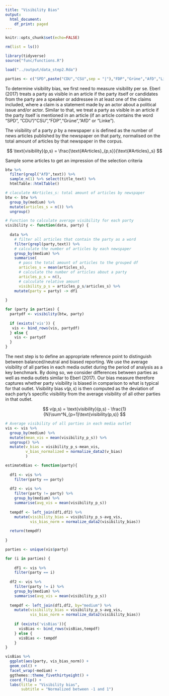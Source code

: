 ```yaml
---
title: "Visibility Bias"
output:
  html_document:
    df_print: paged
---
```


```r
knitr::opts_chunk$set(echo=FALSE)
```

```r
rm(list = ls())

library(tidyverse)
source("func/functions.R")

load("../output/data_step2.Rda")

parties <- c("SPD",paste("CDU","CSU",sep = "|"),"FDP","Grüne","AfD","Linke")
```

To determine visibility bias, we first need to measure visibility per se. Eberl (2017) treats a party as visible in an article if the party itself or candidates from the party are a speaker or addressee in at least one of the claims included, where a claim is a statement made by an actor about a political issue and/or actor. Similar to that, we treat a party as visible in an article if the party itself is mentioned in an article (if an article contains the word "SPD", "CDU"/"CSU","FDP","Grüne","AfD" or "Linke"). 

The visibility of a party $p$ by a newspaper $s$ is defined as the number of news articles published by the newspaper on that party, normalised on the total amount of articles by that newspaper in the corpus.

$$
\text{visibility}(p,s) = \frac{\text{#Articles}_{p,s}}{\text{#Articles}_s}
$$

Sample some articles to get an impression of the selection criteria

```r
btw %>%
  filter(grepl("AfD",text)) %>%
  sample_n(1) %>% select(title_text) %>%
  htmlTable::htmlTable()
```

```r
# claculate #Articles_s: total amount of articles by newspaper
btw <- btw %>% 
  group_by(medium) %>%
  mutate(articles_s = n()) %>%
  ungroup()
```

```r
# Function to calculate average visibility for each party
visibility <- function(data, party) {
     
  data %>% 
    # filter all articles that contain the party as a word
    filter(grepl(party,text)) %>%
    # calculate the number of articles by each newspaper
    group_by(medium) %>%
    summarise(
      # pass the total amount of articles to the grouped df
      articles_s = mean(articles_s),
      # calculate the number of articles about a party
      articles_p_s = n(),
      # calculate relative amount
      visibility_p_s = articles_p_s/articles_s) %>%
    mutate(party = party) -> df1
  
}
```

```r
for (party in parties) {
  partydf <- visibility(btw, party)
  
  if (exists('vis')) {
   vis <- bind_rows(vis, partydf) 
  } else {
    vis <- partydf
  }
}
```

The next step is to define an appropriate reference point to distinguish between balanced/neutral and biased reporting. We use the average visibility of all parties in each media outlet during the period of analysis as a key benchmark. By doing so, we consider differences between parties as well as media outlets similar to Eberl (2017). Our bias measure therefore captures whether party visibility is biased in comparison to what is typical for that outlet. Visibility bias $v(p,s)$ is then computed as the deviation of each party’s specific visibility from the average visibility of all other parties in that outlet.

$$
v(p,s) =  \text{visibility}(p,s) - \frac{1}{N}\sum^N_{p=1}\text{visibility(p,s)}
$$

```r
# Average visibility of all parties in each media outlet
vis <- vis %>%
  group_by(medium) %>%
  mutate(mean_vis = mean(visibility_p_s)) %>%
  ungroup() %>%
  mutate(v_bias = visibility_p_s-mean_vis,
         v_bias_normalized = normalize_data2(v_bias)
         )
```

```r
estimateBias <- function(party){
  
  df1 <- vis %>% 
    filter(party == party) 
  
  df2 <- vis %>%
    filter(party != party) %>%
    group_by(medium) %>%
    summarise(avg_vis = mean(visibility_p_s)) 
  
  tempdf <- left_join(df1,df2) %>%
    mutate(visibility_bias = visibility_p_s-avg_vis,
           vis_bias_norm = normalize_data2(visibility_bias))
  
  return(tempdf)
  
}
```

```r
parties <- unique(vis$party)

for (i in parties) {
  
    df1 <- vis %>% 
    filter(party == i) 
  
  df2 <- vis %>%
    filter(party != i) %>%
    group_by(medium) %>%
    summarise(avg_vis = mean(visibility_p_s)) 
  
  tempdf <- left_join(df1,df2, by="medium") %>%
    mutate(visibility_bias = visibility_p_s-avg_vis,
           vis_bias_norm = normalize_data2(visibility_bias))
    
    if (exists('visBias')){
      visBias <- bind_rows(visBias,tempdf)
    } else {
      visBias <- tempdf
    }
}
```

```r
visBias %>%
  ggplot(aes(party, vis_bias_norm)) +
  geom_col() +
  facet_wrap(~medium) +
  ggthemes::theme_fivethirtyeight() +
  coord_flip() +
  labs(title = "Visibility bias",
       subtitle = "Normalized between -1 and 1")
```
